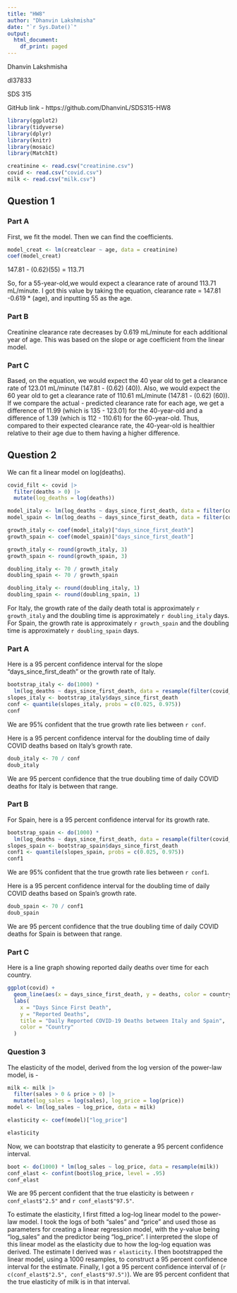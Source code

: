 ---
title: "HW8"
author: "Dhanvin Lakshmisha"
date: "`r Sys.Date()`"
output: 
  html_document:
    df_print: paged
---

Dhanvin Lakshmisha

dl37833

SDS 315

GitHub link - https://github.com/DhanvinL/SDS315-HW8



```{r message = FALSE, warning = FALSE, echo = FALSE}
library(ggplot2)
library(tidyverse)
library(dplyr)
library(knitr)
library(mosaic)
library(MatchIt)

creatinine <- read.csv("creatinine.csv")
covid <- read.csv("covid.csv")
milk <- read.csv("milk.csv")


```

## Question 1

### Part A

First, we fit the model. Then we can find the coefficients. 

```{r message = FALSE, warning = FALSE, echo = FALSE}
model_creat <- lm(creatclear ~ age, data = creatinine)
coef(model_creat)
```
147.81 - (0.62)(55) = 113.71

So, for a 55-year-old,we would expect a clearance rate of around 113.71 mL/minute. I got this value by taking the equation, clearance rate = 147.81 -0.619 * (age), and inputting 55 as the age. 

### Part B

Creatinine clearance rate decreases by 0.619 mL/minute for each additional year of age. This was based on the slope or age coefficient from the linear model.


### Part C

Based, on the equation, we would expect the 40 year old to get a clearance rate of 123.01 mL/minute (147.81 - (0.62) (40)). Also, we would expect the 60 year old to get a clearance rate of 110.61 mL/minute (147.81 - (0.62) (60)). If we compare the actual - predicted clearance rate for each age, we get a difference of 11.99 (which is 135 - 123.01) for the 40-year-old and a difference of 1.39 (which is 112 - 110.61) for the 60-year-old. Thus, compared to their expected clearance rate, the 40-year-old is healthier relative to their age due to them having a higher difference. 

## Question 2

We can fit a linear model on log(deaths).

```{r message = FALSE, warning = FALSE, echo = FALSE}
covid_filt <- covid |>
  filter(deaths > 0) |> 
  mutate(log_deaths = log(deaths))

```

```{r message = FALSE, warning = FALSE, echo = FALSE}
model_italy <- lm(log_deaths ~ days_since_first_death, data = filter(covid_filt, country == "Italy"))
model_spain <- lm(log_deaths ~ days_since_first_death, data = filter(covid_filt, country == "Spain"))
```

```{r message = FALSE, warning = FALSE, echo = FALSE}
growth_italy <- coef(model_italy)["days_since_first_death"]
growth_spain <- coef(model_spain)["days_since_first_death"]

growth_italy <- round(growth_italy, 3)
growth_spain <- round(growth_spain, 3)

doubling_italy <- 70 / growth_italy
doubling_spain <- 70 / growth_spain

doubling_italy <- round(doubling_italy, 1)
doubling_spain <- round(doubling_spain, 1)  
```
For Italy, the growth rate of the daily death total is approximately `r growth_italy` and the doubling time is approximately `r doubling_italy` days. For Spain, the growth rate is approximately `r growth_spain` and the doubling time is approximately `r doubling_spain` days.

### Part A
Here is a 95 percent confidence interval for the slope "days_since_first_death" or the growth rate of Italy.

```{r message = FALSE, warning = FALSE, echo = FALSE}
bootstrap_italy <- do(1000) * 
  lm(log_deaths ~ days_since_first_death, data = resample(filter(covid_filt, country == "Italy")))
slopes_italy <- bootstrap_italy$days_since_first_death
conf <- quantile(slopes_italy, probs = c(0.025, 0.975))
conf

```
We are 95% confident that the true growth rate lies between `r conf`.


Here is a 95 percent confidence interval for the doubling time of daily COVID deaths based on Italy's growth rate. 
```{r message = FALSE, warning = FALSE, echo = FALSE}
doub_italy <- 70 / conf
doub_italy
```
We are 95 percent confidence that the true doubling time of daily COVID deaths for Italy is between that range.

### Part B
For Spain, here is a 95 percent confidence interval for its growth rate. 

```{r message = FALSE, warning = FALSE, echo = FALSE}
bootstrap_spain <- do(1000) * 
  lm(log_deaths ~ days_since_first_death, data = resample(filter(covid_filt, country == "Spain")))
slopes_spain <- bootstrap_spain$days_since_first_death
conf1 <- quantile(slopes_spain, probs = c(0.025, 0.975))
conf1

```
We are 95% confident that the true growth rate lies between `r conf1`.


Here is a 95 percent confidence interval for the doubling time of daily COVID deaths based on Spain's growth rate. 
```{r message = FALSE, warning = FALSE, echo = FALSE}
doub_spain <- 70 / conf1
doub_spain
```
We are 95 percent confidence that the true doubling time of daily COVID deaths for Spain is between that range.

### Part C
Here is a line graph showing reported daily deaths over time for each country.

```{r message = FALSE, warning = FALSE, echo = FALSE}
ggplot(covid) + 
  geom_line(aes(x = days_since_first_death, y = deaths, color = country)) + 
  labs(
    x = "Days Since First Death", 
    y = "Reported Deaths", 
    title = "Daily Reported COVID-19 Deaths between Italy and Spain",
    color = "Country"
  )

```


### Question 3

The elasticity of the model, derived from the log version of the power-law model, is - 
```{r message = FALSE, warning = FALSE, echo = FALSE}
milk <- milk |>
  filter(sales > 0 & price > 0) |> 
  mutate(log_sales = log(sales), log_price = log(price))
model <- lm(log_sales ~ log_price, data = milk)

elasticity <- coef(model)["log_price"]

elasticity
```

Now, we can bootstrap that elasticity to generate a 95 percent confidence interval. 

```{r message = FALSE, warning = FALSE, echo = FALSE}
boot <- do(1000) * lm(log_sales ~ log_price, data = resample(milk))
conf_elast <- confint(boot$log_price, level = .95)
conf_elast
```
We are 95 percent confident that the true elasticity is between `r conf_elast$"2.5"` and `r conf_elast$"97.5"`. 

To estimate the elasticity, I first fitted a log-log linear model to the power-law model. I took the logs of both "sales" and "price" and used those as parameters for creating a linear regression model, with the y-value being "log_sales" and the predictor being "log_price". I interpreted the slope of this linear model as the elasticity due to how the log-log equation was derived. The estimate I derived was `r elasticity`. I then bootstrapped the linear model, using a 1000 resamples, to construct a 95 percent confidence interval for the estimate. Finally, I got a 95 percent confidence interval of (`r c(conf_elast$"2.5", conf_elast$"97.5")`). We are 95 percent confident that the true elasticity of milk is in that interval. 